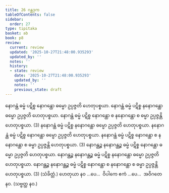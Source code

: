 ```yaml
---
title: 26 ဂန္ထဒုက
tableOfContents: false
sidebar:
  order: 27
type: tipitaka
basket: ab
book: p8
review:
  current: review
  updated: '2025-10-27T21:48:00.935293'
  updated_by: ''
  notes: ''
  history:
  - state: review
    date: '2025-10-27T21:48:00.935293'
    updated_by: ''
    notes: ''
    previous_state: draft
---
```



<ReviewStatus review={frontmatter.review} showDetails={true} />

<HypothesisAnnotation frontmatter={frontmatter} />

<DynamicBreadcrumb />

<Division number="40" book="p8" e="ch" v="40" p="88">

<Paragraph number="125" book="p8">
နောဂန္ထံ ဓမ္မံ ပဋိစ္စ နောဂန္ထော ဓမ္မော ဥပ္ပဇ္ဇတိ ဟေတုပစ္စယာ. နောဂန္ထံ ဓမ္မံ ပဋိစ္စ နနောဂန္ထော ဓမ္မော ဥပ္ပဇ္ဇတိ ဟေတုပစ္စယာ. နောဂန္ထံ ဓမ္မံ ပဋိစ္စ နောဂန္ထော စ နနောဂန္ထော စ ဓမ္မာ ဥပ္ပဇ္ဇန္တိ ဟေတုပစ္စယာ. (3)
</Paragraph>

<Paragraph number="126" book="p8">
နနောဂန္ထံ ဓမ္မံ ပဋိစ္စ နနောဂန္ထော ဓမ္မော ဥပ္ပဇ္ဇတိ ဟေတုပစ္စယာ. နနောဂန္ထံ ဓမ္မံ ပဋိစ္စ နောဂန္ထော ဓမ္မော ဥပ္ပဇ္ဇတိ ဟေတုပစ္စယာ. နနောဂန္ထံ ဓမ္မံ ပဋိစ္စ နောဂန္ထော စ နနောဂန္ထော စ ဓမ္မာ ဥပ္ပဇ္ဇန္တိ ဟေတုပစ္စယာ. (3)
</Paragraph>

<Paragraph number="127" book="p8">
နောဂန္ထဉ္စ နနောဂန္ထဉ္စ ဓမ္မံ ပဋိစ္စ နောဂန္ထော ဓမ္မော ဥပ္ပဇ္ဇတိ ဟေတုပစ္စယာ. နောဂန္ထဉ္စ နနောဂန္ထဉ္စ ဓမ္မံ ပဋိစ္စ နနောဂန္ထော ဓမ္မော ဥပ္ပဇ္ဇတိ ဟေတုပစ္စယာ. နောဂန္ထဉ္စ နနောဂန္ထဉ္စ ဓမ္မံ ပဋိစ္စ နောဂန္ထော စ နနောဂန္ထော စ ဓမ္မာ ဥပ္ပဇ္ဇန္တိ ဟေတုပစ္စယာ. (3) (သံခိတ္တံ.)
</Paragraph>

<Paragraph number="128" book="p8">
ဟေတုယာ နဝ …ပေ…  ဝိပါကေ ဧကံ …ပေ…  အဝိဂတေ နဝ. (သဗ္ဗတ္ထ နဝ.)
</Paragraph>
</Division>